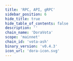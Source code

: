 ```yaml
---
title: 'RPC, API, gRPC'
sidebar_position: 6
hide_title: true
hide_table_of_contents: false
description: ''
chain_name: 'DoraVota'
scope: 'mainnet'
chain_id: 'vota-ash'
binary_version: 'v0.4.3'
icon_url: 'dora-icon.svg'
---
```



<PageTitle
  iconUrl="img/dora-icon.svg"
  title="DoraVota Public Endpoints"
  chainId="vota-ash"
  version="v0.4.3"
/>

<Endpoints
  api="https://dora-api.noders.services"
  rpc="https://dora-rpc.noders.services"
  grpc="dora-grpc.noders.services:443"
  jsonRpc=""
/>

